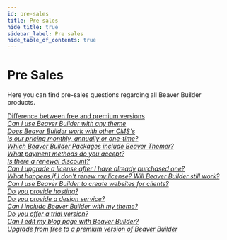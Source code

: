 ```yaml
---
id: pre-sales
title: Pre sales
hide_title: true
sidebar_label: Pre sales
hide_table_of_contents: true
---
```


<h1 className="category-index-title">Pre Sales</h1>

<p className="lead">Here you can find pre-sales questions regarding all Beaver Builder products.</p>

<div className="row">
  <div className="col">
    <a className="jump-to" href="/general/pre-sales/difference-between-free-and-premium-versions">
      <div className="jump-to--main">
        Difference between free and premium versions
      </div>
      <div className="jump-to--icon">
        <i className="fas fa-chevron-right" />
      </div>
    </a>
    <a className="jump-to" href="/general/pre-sales/can-i-use-beaver-builder-with-any-theme">
      <div className="jump-to--main">
        Can I use Beaver Builder with any theme
      </div>
      <div className="jump-to--icon">
        <i className="fas fa-chevron-right" />
      </div>
    </a>
    <a className="jump-to" href="/general/pre-sales/does-beaver-builder-work-with-other-cmss">
      <div className="jump-to--main">
        Does Beaver Builder work with other CMS's
      </div>
      <div className="jump-to--icon">
        <i className="fas fa-chevron-right" />
      </div>
    </a>
    <a className="jump-to" href="/general/pre-sales/is-our-pricing-monthly-annually-or-one-time">
      <div className="jump-to--main">
        Is our pricing monthly, annually or one-time?
      </div>
      <div className="jump-to--icon">
        <i className="fas fa-chevron-right" />
      </div>
    </a>
    <a className="jump-to" href="/general/pre-sales/which-beaver-builder-packages-include-beaver-themer">
      <div className="jump-to--main">
        Which Beaver Builder Packages include Beaver Themer?
      </div>
      <div className="jump-to--icon">
        <i className="fas fa-chevron-right" />
      </div>
    </a>
    <a className="jump-to" href="/general/pre-sales/what-payment-methods-do-you-accept">
      <div className="jump-to--main">
        What payment methods do you accept?
      </div>
      <div className="jump-to--icon">
        <i className="fas fa-chevron-right" />
      </div>
    </a>
    <a className="jump-to" href="/general/pre-sales/is-there-a-renewal-discount">
      <div className="jump-to--main">
        Is there a renewal discount?
      </div>
      <div className="jump-to--icon">
        <i className="fas fa-chevron-right" />
      </div>
    </a>
    <a className="jump-to" href="/general/pre-sales/can-i-upgrade-a-license-after-i-have-already-purchased-one">
      <div className="jump-to--main">
        Can I upgrade a license after I have already purchased one?
      </div>
      <div className="jump-to--icon">
        <i className="fas fa-chevron-right" />
      </div>
    </a>
    <a className="jump-to" href="/general/pre-sales/what-happens-if-i-dont-renew-my-license-will-beaver-builder-still-work">
      <div className="jump-to--main">
        What happens if I don't renew my license? Will Beaver Builder still work?
      </div>
      <div className="jump-to--icon">
        <i className="fas fa-chevron-right" />
      </div>
    </a>
    <a className="jump-to" href="/general/pre-sales/can-i-use-beaver-builder-to-create-websites-for-clients">
      <div className="jump-to--main">
        Can I use Beaver Builder to create websites for clients?
      </div>
      <div className="jump-to--icon">
        <i className="fas fa-chevron-right" />
      </div>
    </a>
    <a className="jump-to" href="/general/pre-sales/do-you-provide-hosting">
      <div className="jump-to--main">
        Do you provide hosting?
      </div>
      <div className="jump-to--icon">
        <i className="fas fa-chevron-right" />
      </div>
    </a>
    <a className="jump-to" href="/general/pre-sales/do-you-provide-a-design-service">
      <div className="jump-to--main">
        Do you provide a design service?
      </div>
      <div className="jump-to--icon">
        <i className="fas fa-chevron-right" />
      </div>
    </a>
    <a className="jump-to" href="/general/pre-sales/can-i-include-beaver-builder-with-my-theme">
      <div className="jump-to--main">
        Can I include Beaver Builder with my theme?
      </div>
      <div className="jump-to--icon">
        <i className="fas fa-chevron-right" />
      </div>
    </a>
    <a className="jump-to" href="/general/pre-sales/do-you-offer-a-trial-version">
      <div className="jump-to--main">
        Do you offer a trial version?
      </div>
      <div className="jump-to--icon">
        <i className="fas fa-chevron-right" />
      </div>
    </a>
    <a className="jump-to" href="/general/pre-sales/can-i-edit-my-blog-page-with-beaver-builder">
      <div className="jump-to--main">
        Can I edit my blog page with Beaver Builder?
      </div>
      <div className="jump-to--icon">
        <i className="fas fa-chevron-right" />
      </div>
    </a>
    <a className="jump-to" href="/general/pre-sales/upgrade-from-free-to-premium-version-of-beaver-buidler">
      <div className="jump-to--main">
        Upgrade from free to a premium version of Beaver Builder
      </div>
      <div className="jump-to--icon">
        <i className="fas fa-chevron-right" />
      </div>
    </a>
  </div>
</div>
